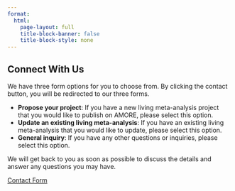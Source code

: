```yaml
---
format:
  html:
    page-layout: full
    title-block-banner: false 
    title-block-style: none 
---
```


::: {.contact-container}

::: {.contact-section}
## Connect With Us 
We have three form options for you to choose from. By clicking the contact button, you will be redirected to our three forms.

- **Propose your project**: If you have a new living meta-analysis project that you would like to publish on AMORE, please select this option.
- **Update an existing living meta-analysis**: If you have an existing living meta-analysis that you would like to update, please select this option.
- **General inquiry**: If you have any other questions or inquiries, please select this option.

We will get back to you as soon as possible to discuss the details and answer any questions you may have.


::: {.contact-buttons}
[Contact Form](https://nettskjema.no/a/492183){.primary-button target="_blank"}
:::



:::
:::